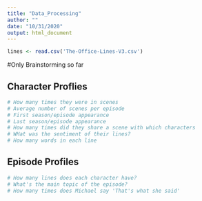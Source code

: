 ```yaml
---
title: "Data_Processing"
author: ""
date: "10/31/2020"
output: html_document
---
```


```r
lines <- read.csv('The-Office-Lines-V3.csv')
```

#Only Brainstorming so far

## Character Proflies
```r
# How many times they were in scenes
# Average number of scenes per episode
# First season/episode appearance
# Last season/episode appearance
# How many times did they share a scene with which characters
# WHat was the sentiment of their lines?
# How many words in each line
```


## Episode Profiles
```r
# How many lines does each character have?
# What's the main topic of the episode?
# How many times does Michael say 'That's what she said'

```

